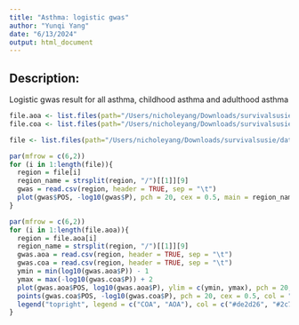 ```yaml
---
title: "Asthma: logistic gwas"
author: "Yunqi Yang"
date: "6/13/2024"
output: html_document
---
```


## Description:

Logistic gwas result for all asthma, childhood asthma and adulthood asthma


```r
file.aoa <- list.files(path="/Users/nicholeyang/Downloads/survivalsusie/data/gwas_logistic_out/aoa", pattern = "\\.glm\\.logistic$", full.names = TRUE)
file.coa <- list.files(path="/Users/nicholeyang/Downloads/survivalsusie/data/gwas_logistic_out/coa", pattern = "\\.glm\\.logistic$", full.names = TRUE)

file <- list.files(path="/Users/nicholeyang/Downloads/survivalsusie/data/gwas_logistic_out/all", pattern = "\\.glm\\.logistic$", full.names = TRUE)
```

```r

par(mfrow = c(6,2))
for (i in 1:length(file)){
  region = file[i]
  region_name = strsplit(region, "/")[[1]][9]
  gwas = read.csv(region, header = TRUE, sep = "\t")
  plot(gwas$POS, -log10(gwas$P), pch = 20, cex = 0.5, main = region_name, ylab = "log10-pval", xlab = "Position")
}

```


```r

par(mfrow = c(6,2))
for (i in 1:length(file.aoa)){
  region = file.aoa[i]
  region_name = strsplit(region, "/")[[1]][9]
  gwas.aoa = read.csv(region, header = TRUE, sep = "\t")
  gwas.coa = read.csv(region, header = TRUE, sep = "\t")
  ymin = min(log10(gwas.aoa$P)) - 1
  ymax = max(-log10(gwas.coa$P)) + 2
  plot(gwas.aoa$POS, log10(gwas.aoa$P), ylim = c(ymin, ymax), pch = 20, cex = 0.5, col = "#2c7fb8", main = region_name, ylab = "log10-pval", xlab = "Position")
  points(gwas.coa$POS, -log10(gwas.coa$P), pch = 20, cex = 0.5, col = "#de2d26")
  legend("topright", legend = c("COA", "AOA"), col = c("#de2d26", "#2c7fb8"), pch = 20)
}

```




